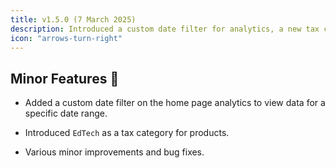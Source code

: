 ```yaml
---
title: v1.5.0 (7 March 2025)
description: Introduced a custom date filter for analytics, a new tax category, and various improvements.
icon: "arrows-turn-right"
---
```


## Minor Features 🚀

- Added a custom date filter on the home page analytics to view data for a specific date range.

- Introduced `EdTech` as a tax category for products.

- Various minor improvements and bug fixes.